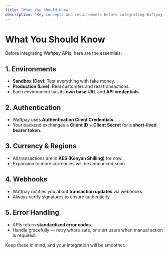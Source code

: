 ```yaml
---
title: "What You Should Know"
description: "Key concepts and requirements before integrating Waftpay."
---
```


# What You Should Know

Before integrating Waftpay APIs, here are the essentials:

## 1. Environments
- **Sandbox (Dev)**: Test everything with fake money.
- **Production (Live)**: Real customers and real transactions.
- Each environment has its **own base URL** and **API credentials**.

## 2. Authentication
- Waftpay uses **Authentication Client Credentials**.
- Your backend exchanges a **Client ID** + **Client Secret** for a **short-lived bearer token**.

## 3. Currency & Regions
- All transactions are in **KES (Kenyan Shilling)** for now.
- Expansion to more currencies will be announced soon.

## 4. Webhooks
- Waftpay notifies you about **transaction updates** via webhooks.
- Always verify signatures to ensure authenticity.

## 5. Error Handling
- APIs return **standardized error codes**.
- Handle gracefully — retry where safe, or alert users when manual action is required.

Keep these in mind, and your integration will be smoother.